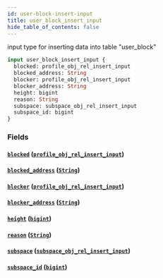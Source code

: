 ```yaml
---
id: user-block-insert-input
title: user_block_insert_input
hide_table_of_contents: false
---
```


input type for inserting data into table "user_block"

```graphql
input user_block_insert_input {
  blocked: profile_obj_rel_insert_input
  blocked_address: String
  blocker: profile_obj_rel_insert_input
  blocker_address: String
  height: bigint
  reason: String
  subspace: subspace_obj_rel_insert_input
  subspace_id: bigint
}
```

### Fields

#### [`blocked`](#) ([`profile_obj_rel_insert_input`](../inputs/profile-obj-rel-insert-input))

#### [`blocked_address`](#) ([`String`](../scalars/string))

#### [`blocker`](#) ([`profile_obj_rel_insert_input`](../inputs/profile-obj-rel-insert-input))

#### [`blocker_address`](#) ([`String`](../scalars/string))

#### [`height`](#) ([`bigint`](../scalars/bigint))

#### [`reason`](#) ([`String`](../scalars/string))

#### [`subspace`](#) ([`subspace_obj_rel_insert_input`](../inputs/subspace-obj-rel-insert-input))

#### [`subspace_id`](#) ([`bigint`](../scalars/bigint))
